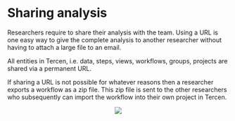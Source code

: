 # Sharing analysis {#sharing-analysis}
Researchers require to share their analysis with the team. Using a URL is one easy way to give the complete analysis to another researcher without having to attach a large file to an email.

All entities in Tercen, i.e. data, steps, views, workflows, groups, projects are shared via a permanent URL.

If sharing a URL is not possible for whatever reasons then a researcher exports a workflow as a zip file. This zip file is sent to the other researchers who subsequently can import the workflow into their own project in Tercen.


<center>![](images\share.png)</center>
